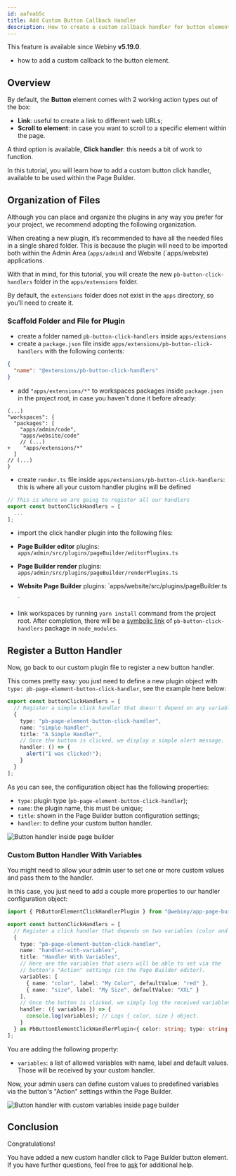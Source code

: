 ```yaml
---
id: aafeab5c
title: Add Custom Button Callback Handler
description: How to create a custom callback handler for button element.
---
```



<!-- Include this when needed (e.g. when explaining a feature that was introduced in a specific Webiny version) -->

<Alert type="info" title="Can I Use This?">

This feature is available since Webiny **v5.19.0**.

</Alert>

<!-- Always include this section on top of the page. -->

<Alert type="success" title="What You’ll Learn">

- how to add a custom callback to the button element.

</Alert>

## Overview

By default, the **Button** element comes with 2 working action types out of the box:

- **Link**: useful to create a link to different web URLs;
- **Scroll to element**: in case you want to scroll to a specific element within the page.

A third option is available, **Click handler**: this needs a bit of work to function.

In this tutorial, you will learn how to add a custom button click handler, available to be used within the Page Builder.

## Organization of Files

Although you can place and organize the plugins in any way you prefer for your project, we recommend adopting the following organization.

When creating a new plugin, it’s recommended to have all the needed files in a single shared folder. This is because the plugin will need to be imported both within the Admin Area (`apps/admin`) and Website (`apps/website) applications.

With that in mind, for this tutorial, you will create the new `pb-button-click-handlers` folder in the `apps/extensions` folder.

<Alert type="info">

By default, the `extensions` folder does not exist in the `apps` directory, so you’ll need to create it.

</Alert>

### Scaffold Folder and File for Plugin

- create a folder named `pb-button-click-handlers` inside `apps/extensions`
- create a `package.json` file inside `apps/extensions/pb-button-click-handlers` with the following contents:

```json apps/extensions/pb-button-click-handlers/package.json
{
  "name": "@extensions/pb-button-click-handlers"
}
```

- add `"apps/extensions/*"` to workspaces packages inside `package.json` in the project root, in case you haven't done it before already:

```diff-js {project-root}/package.json
(...)
"workspaces": {
  "packages": [
    "apps/admin/code",
    "apps/website/code"
    // (...)
+    "apps/extensions/*"
  ]
// (...)
}
```

- create `render.ts` file inside `apps/extensions/pb-button-click-handlers`: this is where all your custom handler plugins will be defined

```ts apps/extensions/pb-button-click-handlers/editor.ts
// This is where we are going to register all our handlers
export const buttonClickHandlers = [
  ...
];
```

- import the click handler plugin into the following files:
- **Page Builder editor** plugins: `apps/admin/src/plugins/pageBuilder/editorPlugins.ts`
- **Page Builder render** plugins: `apps/admin/src/plugins/pageBuilder/renderPlugins.ts`
- **Website Page Builder** plugins: `apps/website/src/plugins/pageBuilder.ts

  `
- link workspaces by running `yarn install` command from the project root. After completion, there will be a [symbolic link](https://en.wikipedia.org/wiki/Symbolic_link) of `pb-button-click-handlers` package in `node_modules`.

## Register a Button Handler

Now, go back to our custom plugin file to register a new button handler.

This comes pretty easy: you just need to define a new plugin object with `type: pb-page-element-button-click-handler`, see the example here below:

```ts apps/extensions/pb-button-click-handlers/editor.ts
export const buttonClickHandlers = [
  // Register a simple click handler that doesn't depend on any variables.
  {
    type: "pb-page-element-button-click-handler",
    name: "simple-handler",
    title: "A Simple Handler",
    // Once the button is clicked, we display a simple alert message.
    handler: () => {
      alert("I was clicked!");
    }
  }
];
```

As you can see, the configuration object has the following properties:

- `type`: plugin type (`pb-page-element-button-click-handler`);
- `name`: the plugin name, this must be unique;
- `title`: shown in the Page Builder button configuration settings;
- `handler`: to define your custom button handler.

![Button handler inside page builder](./assets/customize-button-callback-handler/01-button-handler-simple.png)

### Custom Button Handler With Variables

You might need to allow your admin user to set one or more custom values and pass them to the handler.

In this case, you just need to add a couple more properties to our handler configuration object:

```ts apps/extensions/pb-button-click-handlers/editor.ts
import { PbButtonElementClickHandlerPlugin } from "@webiny/app-page-builder/types";

export const buttonClickHandlers = [
  // Register a click handler that depends on two variables (color and size).
  {
    type: "pb-page-element-button-click-handler",
    name: "handler-with-variables",
    title: "Handler With Variables",
    // Here are the variables that users will be able to set via the
    // button's "Action" settings (in the Page Builder editor).
    variables: [
      { name: "color", label: "My Color", defaultValue: "red" },
      { name: "size", label: "My Size", defaultValue: "XXL" }
    ],
    // Once the button is clicked, we simply log the received variables.
    handler: ({ variables }) => {
      console.log(variables); // Logs { color, size } object.
    }
  } as PbButtonElementClickHandlerPlugin<{ color: string; type: string }>
];
```

You are adding the following property:

- `variables`: a list of allowed variables with name, label and default values. Those will be received by your custom handler.

Now, your admin users can define custom values to predefined variables via the button's "Action" settings within the Page Builder.

![Button handler with custom variables inside page builder](./assets//customize-button-callback-handler/02-button-handler-variables.png)

## Conclusion

Congratulations!

You have added a new custom handler click to Page Builder button element.
If you have further questions, feel free to [ask](https://www.webiny.com/slack/) for additional help.
